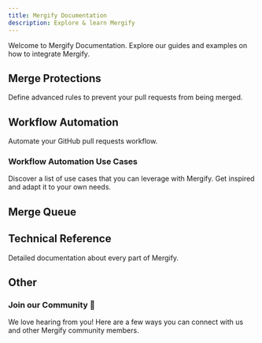 ```yaml
---
title: Mergify Documentation
description: Explore & learn Mergify
---
```



Welcome to Mergify Documentation. 
Explore our guides and examples on how to integrate Mergify.

## Merge Protections

Define advanced rules to prevent your pull requests from being merged.

<DocsetGrid>
  <Docset
    title="Getting Started"
    description="Learn how to deploy Mergify on your repositories."
    path="/getting-started"
    icon={FaCirclePlay}
  />
  <Docset
    title="Enabling Merge Protections"
    description="Prevent pull request merge based on advanced conditions."
    path="/merge-protections"
    icon={FaUserShield}
  />
</DocsetGrid>

## Workflow Automation

Automate your GitHub pull requests workflow.

<DocsetGrid>
  <Docset
    title="Getting Started"
    description="Learn how to deploy Mergify on your repositories."
    path="/getting-started"
    icon={FaCirclePlay}
  />
  <Docset
    title="Introducing Workflow Automation"
    description="An overview of Mergify Workflow Automation and its capabilities to supercharge your pull request process."
    path="/workflow"
    icon={BsRobot}
  />
  <Docset
    title="Writing Your First Rule"
    description="Write your first automation rule using Mergify workflow automation."
    path="/workflow/writing-your-first-rule"
    icon={BiRuler}
  />
  <Docset
    title="Actions"
    description="A complete list of actions you can use with Mergify."
    path="/workflow/actions"
    icon={BsRocket}
  />
</DocsetGrid>

### Workflow Automation Use Cases

Discover a list of use cases that you can leverage with Mergify. Get inspired
and adapt it to your own needs.

<DocsetGrid>
  <Docset
    title="Automatic Merge"
    description="Merge your pull requests as soon as they are ready."
    path="/workflow/automerge"
    icon={GoGitMerge}
  />
  <Docset
    title="Request Reviews"
    description="Enhance your review workflow with customized, efficient, and dynamic review assignments tailored to your needs."
    path="/workflow/request-reviews"
    icon={GoCodeReview}
  />
  <Docset
    title="Delete Head Branches"
    description="How to automatically delete head branches."
    path="/workflow/delete-head-branches"
    icon={BiCut}
  />
  <Docset
    title="Dismiss Reviews"
    description="Optimize your pull request workflow, tailoring review dismissal to specific scenarios and users."
    path="/workflow/dismiss-reviews"
    icon={IoIosRemoveCircleOutline}
  />
  <Docset
    title="Rebasing Pull Requests"
    description="Bring your pull requests up-to-date with their base branch automatically."
    path="/workflow/rebase"
    icon={TbGitBranch}
  />
</DocsetGrid>

## Merge Queue

<DocsetGrid>
  <Docset
    title="Getting Started"
    description="Learn how to deploy Mergify on your repositories."
    path="/getting-started"
    icon={FaCirclePlay}
  />
  <Docset
    title="Introduction to Merge Queues"
    description="Understand what merge queues are and how to use them."
    path="/merge-queue"
    icon={FaRegLightbulb}
  />
  <Docset
    title="Setting Up Your First Merge Queue"
    description="Implement your first merge queue."
    path="/merge-queue/setup"
    icon={FaGear}
  />
  <Docset
    title="Pull Request Lifecycle"
    description="Understand the lifecycle of a pull request before and once it enters a merge queue."
    path="/merge-queue/lifecycle"
    icon={SlRefresh}
  />
  <Docset
    title="Using Piorities"
    description="Learn how to order your pull requests in the queue by priority."
    path="/merge-queue/priority"
    icon={FaTrafficLight}
  />
  <Docset
    title="Freeze"
    description="Learn how to freeze your merge queues during incidents or planned events."
    path="/merge-queue/freeze"
    icon={FaSnowflake}
  />
   <Docset
    title="Pause"
    description="Understand the pause feature of Mergify's merge queue and how it can be utilized during CI incidents."
    path="/merge-queue/pause"
    icon={FaRegCirclePause}
  />
  <Docset
    title="Using Multiple Queues"
    description="Learn how to implement multiple merge queues and route your pull requests."
    path="/merge-queue/multi"
    icon={BiSolidCoinStack}
  />
  <Docset
    title="Performance"
    description="Optimizing your merge queue for maximum efficiency."
    path="/merge-queue/performance"
    icon={SlSpeedometer}
  />
  <Docset
    title="Speculative Checks"
    description="Accelerates the merging process by testing the compatibility of multiple queued pull requests in parallel."
    path="/merge-queue/speculative-checks"
    icon={TbCrystalBall}
  />
  <Docset
    title="Batches"
    description="Increase your merge queue throughput and decrease your CI usage."
    path="/merge-queue/batches"
    icon={TbPackages}
  />
  <Docset
    title="Two-Step CI"
    description="Run essential tests on every PR and comprehensive tests before merging, optimizing CI time and resources."
    path="/merge-queue/two-step"
    icon={FaStairs}
  />
  <Docset
    title="Partitions"
    description="Optimize your merge queue for monorepos."
    path="/merge-queue/partitions"
    icon={AiOutlinePartition}
  />
  <Docset
    title="Deployment"
    description="Smoothly transition to Mergify while optimizing the merge queue and potentially moving to Mergify exclusive merges."
    path="/merge-queue/deploy"
    icon={AiOutlineDeploymentUnit}
  />
  <Docset
    title="Monitoring"
    description="Monitor key metrics of your merge queue to optimize throughput and reduce latency, ensuring a streamlined development cycle."
    path="/merge-queue/monitoring"
    icon={MdMonitorHeart}
  />
  <Docset
    title="Troubleshooting"
    description="Solutions for troubleshooting common issues with Mergify's merge queue to ensure smooth and efficient pull request processing."
    path="/merge-queue/troubleshooting"
    icon={FaBug}
  />
</DocsetGrid>

## Technical Reference

Detailed documentation about every part of Mergify.

<DocsetGrid>
  <Docset
    title="Configuration File Format"
    description="Details of the configuration file format."
    path="/configuration/file-format"
    icon={AiOutlineFile}
  />
  <Docset
    title="Sharing Configuration"
    description="Share and reuse configuration pieces in your configuration."
    path="/configuration/sharing"
    icon={LiaShareAltSolid}
  />
  <Docset
    title="Conditions"
    description="Everything you need to know when writing your conditions."
    path="/configuration/conditions"
    icon={BsPatchQuestion}
  />
  <Docset
    title="Configuration Data Types"
    description="Details of the data types found in the configuration"
    path="/configuration/data-types"
    icon={FiType}
  />
 <Docset
    title="Commands"
    description="Complete list of commands you can use with Mergify."
    path="/commands"
    icon={BsCommand}
  />
  <Docset
    title="API Usage"
    description="Integrate with Mergify using its API."
    path="/api-usage"
    icon={AiOutlineApi}
  />
  <Docset
    title="API Reference"
    description="Complete Mergify API reference."
    path="/api"
    icon={FaRegListAlt}
  />
</DocsetGrid>

## Other

<DocsetGrid>
 <Docset
    title="Integrations"
    description="Integration with other systems."
    path="/integrations"
    icon={BsPlugin}
  />
   <Docset
    title="Stacks"
    description="How to create and manage stacked PRs."
    path="/stacks"
    icon={BsStack}
  />
  <Docset
    title="Badge"
    description="Display your Mergify usage publicly."
    path="/badge"
    icon={BiBadgeCheck}
  />
  <Docset
    title="Security"
    description="Learn more about the applications permissions and Mergify's security obsession."
    path="/security"
    icon={FaShieldAlt}
  />
  <Docset
    title="Billing"
    description="How Mergify billing works."
    path="/billing"
    icon={FaMoneyBill1}
  />
</DocsetGrid>

<div style={{
  display: 'flex', 
  flexDirection: 'column', 
  justifyContent: 'center', 
  paddingTop: '16px', 
  gap: '16px', 
  textAlign: 'center', 
  margin: '0 auto', 
  maxWidth: '50%',
  marginTop: '24px'
}}>

### Join our Community 💬

We love hearing from you! Here are a few ways you can connect with us and other Mergify community members.

<div style={{display: 'flex', justifyContent: 'center', gap: '8px'}}>
  <CommunityButton
    href="https://github.com/Mergifyio/mergify/discussions"
    icon={SiGithub}
  />
  <CommunityButton
    href="https://www.youtube.com/@mergifyio"
    icon={SiYoutube}
  />
  <CommunityButton
    href="https://slack.mergify.com"
    icon={SiSlack}
  />
  <CommunityButton
    href="https://twitter.com/mergifyio"
    icon={SiTwitter}
  />
  <CommunityButton
    href="https://www.linkedin.com/company/mergify/"
    icon={SiLinkedin}
  />
</div>

</div>
